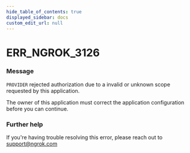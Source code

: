 ```yaml
---
hide_table_of_contents: true
displayed_sidebar: docs
custom_edit_url: null
---
```



# ERR_NGROK_3126

### Message

`PROVIDER` rejected authorization due to a invalid or unknown scope requested by this application.

The owner of this application must correct the application configuration before you can continue.

### Further help

If you're having trouble resolving this error, please reach out to [support@ngrok.com](mailto:support@ngrok.com?subject=Help%20with%20ERR_NGROK_3126)

<ErrorDetails error="err_ngrok_3126" />
